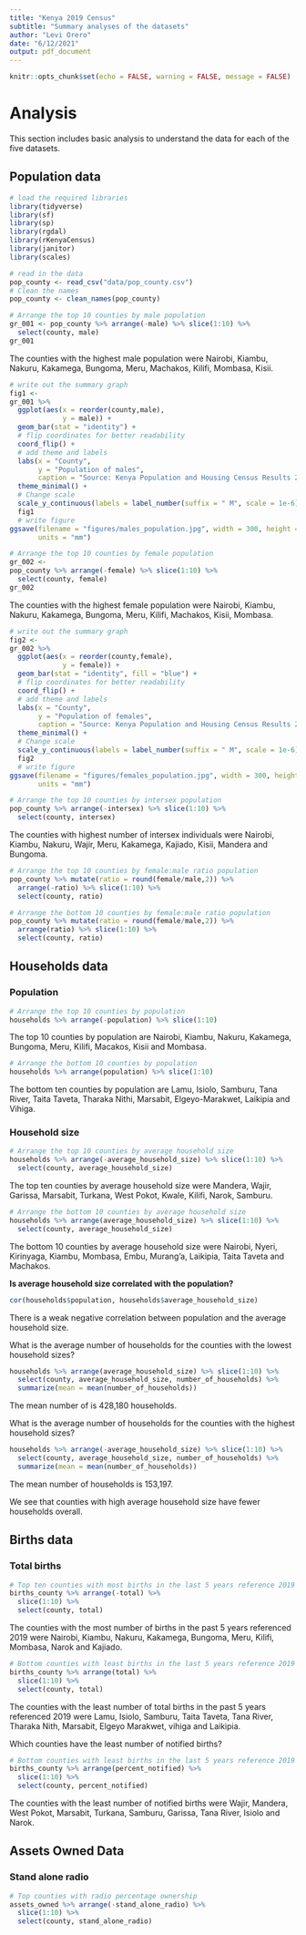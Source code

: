 ```yaml
---
title: "Kenya 2019 Census"
subtitle: "Summary analyses of the datasets"
author: "Levi Orero"
date: "6/12/2021"
output: pdf_document
---
```


```r
knitr::opts_chunk$set(echo = FALSE, warning = FALSE, message = FALSE)
```

# Analysis

This section includes basic analysis to understand the data for each of the five datasets.

## Population data

```r
# load the required libraries
library(tidyverse)
library(sf)
library(sp)
library(rgdal)
library(rKenyaCensus)
library(janitor)
library(scales)
```

```r
# read in the data
pop_county <- read_csv("data/pop_county.csv")
# Clean the names
pop_county <- clean_names(pop_county)
```



```r
# Arrange the top 10 counties by male population
gr_001 <- pop_county %>% arrange(-male) %>% slice(1:10) %>% 
  select(county, male)
gr_001
```

The counties with the highest male population were Nairobi, Kiambu, Nakuru, Kakamega, Bungoma, Meru, Machakos, Kilifi, Mombasa, Kisii.
```r
# write out the summary graph
fig1 <- 
gr_001 %>% 
  ggplot(aes(x = reorder(county,male),
             y = male)) +
  geom_bar(stat = "identity") +
  # flip coordinates for better readability
  coord_flip() +
  # add theme and labels
  labs(x = "County",
       y = "Population of males",
       caption = "Source: Kenya Population and Housing Census Results 2019") +
  theme_minimal() +
  # Change scale
  scale_y_continuous(labels = label_number(suffix = " M", scale = 1e-6)) # millions
  fig1
  # write figure
ggsave(filename = "figures/males_population.jpg", width = 300, height = 250,
       units = "mm")
```


```r
# Arrange the top 10 counties by female population
gr_002 <- 
pop_county %>% arrange(-female) %>% slice(1:10) %>% 
  select(county, female)
gr_002
```

The counties with the highest female population were Nairobi, Kiambu, Nakuru, Kakamega, Bungoma, Meru, Kilifi, Machakos, Kisii, Mombasa.

```r
# write out the summary graph
fig2 <- 
gr_002 %>% 
  ggplot(aes(x = reorder(county,female),
             y = female)) +
  geom_bar(stat = "identity", fill = "blue") +
  # flip coordinates for better readability
  coord_flip() +
  # add theme and labels
  labs(x = "County",
       y = "Population of females",
       caption = "Source: Kenya Population and Housing Census Results 2019") +
  theme_minimal() +
  # Change scale
  scale_y_continuous(labels = label_number(suffix = " M", scale = 1e-6)) # millions
  fig2
  # write figure
ggsave(filename = "figures/females_population.jpg", width = 300, height = 250,
       units = "mm")
```


```r
# Arrange the top 10 counties by intersex population
pop_county %>% arrange(-intersex) %>% slice(1:10) %>% 
  select(county, intersex)
```

The counties with highest number of intersex individuals were Nairobi, Kiambu, Nakuru, Wajir, Meru, Kakamega, Kajiado, Kisii, Mandera and Bungoma.

```r
# Arrange the top 10 counties by female:male ratio population
pop_county %>% mutate(ratio = round(female/male,2)) %>% 
  arrange(-ratio) %>% slice(1:10) %>% 
  select(county, ratio)
```

```r
# Arrange the bottom 10 counties by female:male ratio population
pop_county %>% mutate(ratio = round(female/male,2)) %>% 
  arrange(ratio) %>% slice(1:10) %>% 
  select(county, ratio)
```


## Households data

### Population
```r
# Arrange the top 10 counties by population
households %>% arrange(-population) %>% slice(1:10)
```

The top 10 counties by population are Nairobi, Kiambu, Nakuru, Kakamega, Bungoma, Meru, Kilifi, Macakos, Kisii and Mombasa.

```r
# Arrange the bottom 10 counties by population
households %>% arrange(population) %>% slice(1:10)
```

The bottom ten counties by population are Lamu, Isiolo, Samburu, Tana River, Taita Taveta, Tharaka Nithi, Marsabit, Elgeyo-Marakwet, Laikipia and Vihiga.

### Household size

```r
# Arrange the top 10 counties by average household size
households %>% arrange(-average_household_size) %>% slice(1:10) %>% 
  select(county, average_household_size)
```

The top ten counties by average household size were Mandera, Wajir, Garissa, Marsabit, Turkana, West Pokot, Kwale, Kilifi, Narok, Samburu.

```r
# Arrange the bottom 10 counties by average household size
households %>% arrange(average_household_size) %>% slice(1:10) %>% 
  select(county, average_household_size)
```

The bottom 10 counties by average household size were Nairobi, Nyeri, Kirinyaga, Kiambu, Mombasa, Embu, Murang'a, Laikipia, Taita Taveta and Machakos.

**Is average household size correlated with the population?**

```r
cor(households$population, households$average_household_size)
```
There is a weak negative correlation between population and the average household size.

What is the average number of households for the counties with the lowest household sizes?

```r
households %>% arrange(average_household_size) %>% slice(1:10) %>% 
  select(county, average_household_size, number_of_households) %>% 
  summarize(mean = mean(number_of_households))

```
The mean number of is 428,180 households.

What is the average number of households for the counties with the highest household sizes?

```r
households %>% arrange(-average_household_size) %>% slice(1:10) %>% 
  select(county, average_household_size, number_of_households) %>% 
  summarize(mean = mean(number_of_households))
```
The mean number of households is 153,197.

We see that counties with high average household size have fewer households overall.

## Births data

### Total births

```r
# Top ten counties with most births in the last 5 years reference 2019
births_county %>% arrange(-total) %>%
  slice(1:10) %>% 
  select(county, total)
```


The counties with the most number of births in the past 5 years referenced 2019 were Nairobi, Kiambu, Nakuru, Kakamega, Bungoma, Meru, Kilifi, Mombasa, Narok and Kajiado.

```r
# Bottom counties with least births in the last 5 years reference 2019
births_county %>% arrange(total) %>%
  slice(1:10) %>% 
  select(county, total)
```

The counties with the least number of total births in the past 5 years referenced 2019 were Lamu, Isiolo, Samburu, Taita Taveta, Tana River, Tharaka Nith, Marsabit, Elgeyo Marakwet, vihiga and Laikipia.

Which counties have the least number of notified births?

```r
# Bottom counties with least births in the last 5 years reference 2019
births_county %>% arrange(percent_notified) %>%
  slice(1:10) %>% 
  select(county, percent_notified)
```

The counties with the least number of notified births were Wajir, Mandera, West Pokot, Marsabit, Turkana, Samburu, Garissa, Tana River, Isiolo and Narok.

## Assets Owned Data

### Stand alone radio
```r
# Top counties with radio percentage ownership
assets_owned %>% arrange(-stand_alone_radio) %>%
  slice(1:10) %>% 
  select(county, stand_alone_radio)
```



